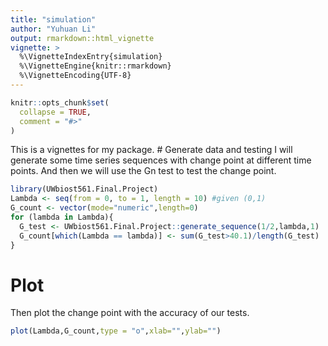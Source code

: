 ```yaml
---
title: "simulation"
author: "Yuhuan Li"
output: rmarkdown::html_vignette
vignette: >
  %\VignetteIndexEntry{simulation}
  %\VignetteEngine{knitr::rmarkdown}
  %\VignetteEncoding{UTF-8}
---
```


```r
knitr::opts_chunk$set(
  collapse = TRUE,
  comment = "#>"
)
```


This is a vignettes for my package. 
# Generate data and testing
I will generate some time series sequences with change point at different time points. And then we will use the Gn test to test the change point.
```r
library(UWbiost561.Final.Project)
Lambda <- seq(from = 0, to = 1, length = 10) #given (0,1)
G_count <- vector(mode="numeric",length=0)
for (lambda in Lambda){
  G_test <- UWbiost561.Final.Project::generate_sequence(1/2,lambda,1)
  G_count[which(Lambda == lambda)] <- sum(G_test>40.1)/length(G_test)
}


```

# Plot
Then plot the change point with the accuracy of our tests.
```r
plot(Lambda,G_count,type = "o",xlab="",ylab="")
```

